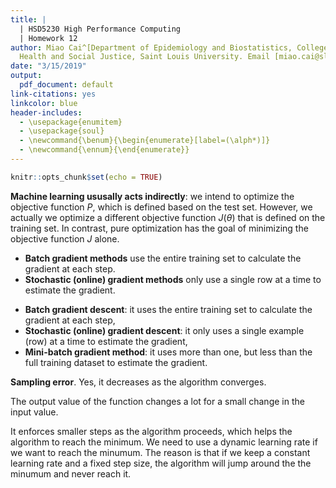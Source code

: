 ```yaml
---
title: |
  | HSD5230 High Performance Computing
  | Homework 12
author: Miao Cai^[Department of Epidemiology and Biostatistics, College for Public
  Health and Social Justice, Saint Louis University. Email [miao.cai@slu.edu](mailto:miao.cai@slu.edu)]
date: "3/15/2019"
output:
  pdf_document: default
link-citations: yes
linkcolor: blue
header-includes:
  - \usepackage{enumitem}
  - \usepackage{soul}
  - \newcommand{\benum}{\begin{enumerate}[label=(\alph*)]}
  - \newcommand{\ennum}{\end{enumerate}}
---
```



```r
knitr::opts_chunk$set(echo = TRUE)
```

**
\fbox{\begin{minipage}{\linewidth}
1) How does optimization in machine learning differ from pure optimization?
\end{minipage}}
**

**Machine learning ususally acts indirectly**: we intend to optimize the objective function $P$, which is defined based on the test set. However, we actually we optimize a different objective function $J(\theta)$ that is defined on the training set. In contrast, pure optimization has the goal of minimizing the objective function $J$ alone.


\vspace{18pt}
**
\fbox{\begin{minipage}{\linewidth}
2) How does ‘on-line learning’ differ from ‘deterministic’ (also called ‘batch) approaches to machine learning? Can you describe this in a way a non-statistician would understand?
\end{minipage}}
**

- **Batch gradient methods** use the entire training set to calculate the gradient at each step. 
- **Stochastic (online) gradient methods** only use a single row at a time to estimate the gradient.


\vspace{18pt}
**
\fbox{\begin{minipage}{\linewidth}
3) How do batch gradient descent, stochastic gradient descent, and mini-batch gradient descent differ?
\end{minipage}}
**

- **Batch gradient descent**: it uses the entire training set to calculate the gradient at each step,
- **Stochastic (online) gradient descent**: it only uses a single example (row) at a time to estimate the gradient,
- **Mini-batch gradient method**: it uses more than one, but less than the full training dataset to estimate the gradient.



\vspace{18pt}
**
\fbox{\begin{minipage}{\linewidth}
4) There is a new source of variation introduced when we implement stochastic gradient descent (compared with batch gradient descent). What is it that new source of variation? Does it decrease as the algorithm converges?
\end{minipage}}
**

**Sampling error**. Yes, it decreases as the algorithm converges.



\vspace{18pt}
**
\fbox{\begin{minipage}{\linewidth}
5) What does it mean for a function to be ‘ill-conditioned’? How does this manifest in ML optimization (think of Jacobian and Hessian)?
\end{minipage}}
**

The output value of the function changes a lot for a small change in the input value.



\vspace{18pt}
**
\fbox{\begin{minipage}{\linewidth}
6) What is the advantage of using a learning rate schedule (dynamic learning rate) instead of a fixed learning rate? When do we need to use a dynamic learning rate instead of a fixed learning rate? Why?
\end{minipage}}
**

It enforces smaller steps as the algorithm proceeds, which helps the algorithm to reach the minimum. We need to use a dynamic learning rate if we want to reach the minumum. The reason is that if we keep a constant learning rate and a fixed step size, the algorithm will jump around the the minumum and never reach it.





